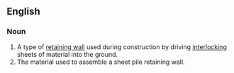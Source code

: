 ==English==

===Noun===
{{en-noun}}
{{wikipedia}}

#A type of [[retaining wall]] used during construction by driving [[interlocking]] sheets of material into the ground.
#The material used to assemble a sheet pile retaining wall.